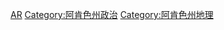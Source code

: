{{Commons category|Counties in Arkansas}}
{{Category main}}

[[Category:美国各州行政区划|AR]]
[[Category:阿肯色州政治|Category:阿肯色州政治]]
[[Category:阿肯色州地理|Category:阿肯色州地理]]
